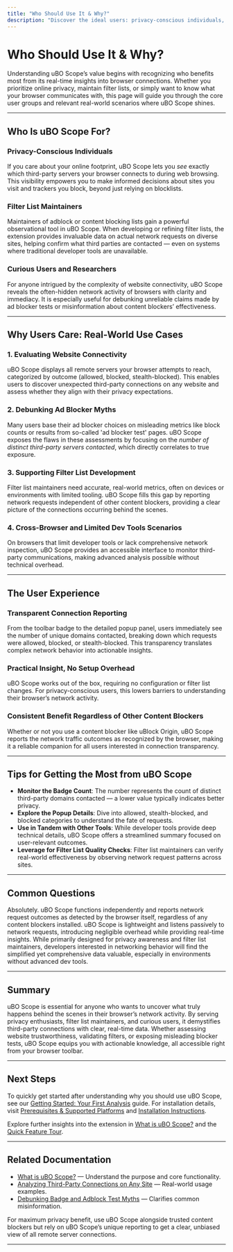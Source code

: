 ```yaml
---
title: "Who Should Use It & Why?"
description: "Discover the ideal users: privacy-conscious individuals, filter list maintainers, and anyone curious about third-party connections on the web. Explore main use cases—such as evaluating website connectivity, debunking ad blocker myths, and supporting list maintenance—even on browsers with limited dev tools."
---
```


# Who Should Use It & Why?

Understanding uBO Scope’s value begins with recognizing who benefits most from its real-time insights into browser connections. Whether you prioritize online privacy, maintain filter lists, or simply want to know what your browser communicates with, this page will guide you through the core user groups and relevant real-world scenarios where uBO Scope shines.

---

## Who Is uBO Scope For?

### Privacy-Conscious Individuals
If you care about your online footprint, uBO Scope lets you *see* exactly which third-party servers your browser connects to during web browsing. This visibility empowers you to make informed decisions about sites you visit and trackers you block, beyond just relying on blocklists.

### Filter List Maintainers
Maintainers of adblock or content blocking lists gain a powerful observational tool in uBO Scope. When developing or refining filter lists, the extension provides invaluable data on actual network requests on diverse sites, helping confirm what third parties are contacted — even on systems where traditional developer tools are unavailable.

### Curious Users and Researchers
For anyone intrigued by the complexity of website connectivity, uBO Scope reveals the often-hidden network activity of browsers with clarity and immediacy. It is especially useful for debunking unreliable claims made by ad blocker tests or misinformation about content blockers’ effectiveness.

---

## Why Users Care: Real-World Use Cases

### 1. Evaluating Website Connectivity
uBO Scope displays all remote servers your browser attempts to reach, categorized by outcome (allowed, blocked, stealth-blocked). This enables users to discover unexpected third-party connections on any website and assess whether they align with their privacy expectations.

### 2. Debunking Ad Blocker Myths
Many users base their ad blocker choices on misleading metrics like block counts or results from so-called 'ad blocker test' pages. uBO Scope exposes the flaws in these assessments by focusing on the *number of distinct third-party servers contacted*, which directly correlates to true exposure.

### 3. Supporting Filter List Development
Filter list maintainers need accurate, real-world metrics, often on devices or environments with limited tooling. uBO Scope fills this gap by reporting network requests independent of other content blockers, providing a clear picture of the connections occurring behind the scenes.

### 4. Cross-Browser and Limited Dev Tools Scenarios
On browsers that limit developer tools or lack comprehensive network inspection, uBO Scope provides an accessible interface to monitor third-party communications, making advanced analysis possible without technical overhead.

---

## The User Experience

### Transparent Connection Reporting
From the toolbar badge to the detailed popup panel, users immediately see the number of unique domains contacted, breaking down which requests were allowed, blocked, or stealth-blocked. This transparency translates complex network behavior into actionable insights.

### Practical Insight, No Setup Overhead
uBO Scope works out of the box, requiring no configuration or filter list changes. For privacy-conscious users, this lowers barriers to understanding their browser’s network activity.

### Consistent Benefit Regardless of Other Content Blockers
Whether or not you use a content blocker like uBlock Origin, uBO Scope reports the network traffic outcomes as recognized by the browser, making it a reliable companion for all users interested in connection transparency.

---

## Tips for Getting the Most from uBO Scope

- **Monitor the Badge Count**: The number represents the count of distinct third-party domains contacted — a lower value typically indicates better privacy.
- **Explore the Popup Details**: Dive into allowed, stealth-blocked, and blocked categories to understand the fate of requests.
- **Use in Tandem with Other Tools**: While developer tools provide deep technical details, uBO Scope offers a streamlined summary focused on user-relevant outcomes.
- **Leverage for Filter List Quality Checks**: Filter list maintainers can verify real-world effectiveness by observing network request patterns across sites.

---

## Common Questions

<AccordionGroup title="Common Questions About Who Should Use uBO Scope">
<Accordion title="Can I use uBO Scope if I don't use any content blocker?">
Absolutely. uBO Scope functions independently and reports network request outcomes as detected by the browser itself, regardless of any content blockers installed.
</Accordion>
<Accordion title="Will uBO Scope slow down my browsing experience?">
uBO Scope is lightweight and listens passively to network requests, introducing negligible overhead while providing real-time insights.
</Accordion>
<Accordion title="Is it useful for developers or only privacy users?">
While primarily designed for privacy awareness and filter list maintainers, developers interested in networking behavior will find the simplified yet comprehensive data valuable, especially in environments without advanced dev tools.
</Accordion>
</AccordionGroup>

---

## Summary

uBO Scope is essential for anyone who wants to uncover what truly happens behind the scenes in their browser’s network activity. By serving privacy enthusiasts, filter list maintainers, and curious users, it demystifies third-party connections with clear, real-time data. Whether assessing website trustworthiness, validating filters, or exposing misleading blocker tests, uBO Scope equips you with actionable knowledge, all accessible right from your browser toolbar.

---

## Next Steps

To quickly get started after understanding why you should use uBO Scope, see our [Getting Started: Your First Analysis]( /getting-started/basic-usage-and-troubleshooting/first-steps-usage ) guide. For installation details, visit [Prerequisites & Supported Platforms]( /getting-started/installation-setup/prerequisites ) and [Installation Instructions]( /getting-started/installation-setup/installing-ubo-scope ).

Explore further insights into the extension in [What is uBO Scope?]( /overview/introduction-and-value/what-is-ubo-scope ) and the [Quick Feature Tour]( /overview/features-at-a-glance/quick-feature-tour ).

---

## Related Documentation

- [What is uBO Scope?]( /overview/introduction-and-value/what-is-ubo-scope ) — Understand the purpose and core functionality.
- [Analyzing Third-Party Connections on Any Site]( /guides/real-world-usage/analyzing-3rd-party-requests ) — Real-world usage examples.
- [Debunking Badge and Adblock Test Myths]( /guides/real-world-usage/debunking-blocker-myths ) — Clarifies common misinformation.


<Tip>
For maximum privacy benefit, use uBO Scope alongside trusted content blockers but rely on uBO Scope’s unique reporting to get a clear, unbiased view of all remote server connections.
</Tip>

---